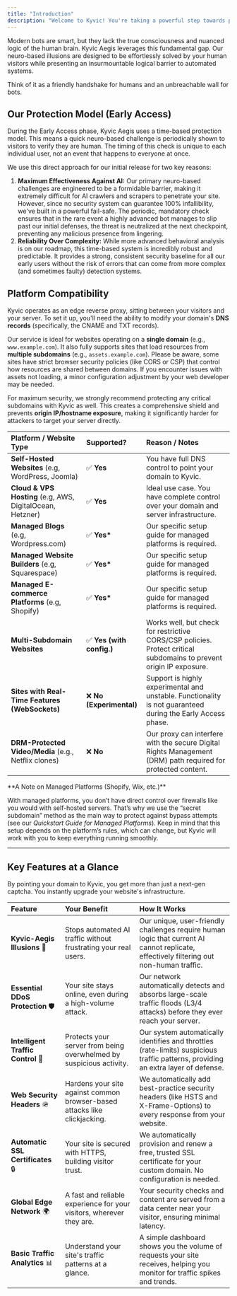 ```yaml
---
title: "Introduction"
description: "Welcome to Kyvic! You're taking a powerful step towards protecting your website from the growing noise of AI crawlers, scrapers, and malicious bots."
---
```


Modern bots are smart, but they lack the true consciousness and nuanced logic of the human brain. Kyvic Aegis leverages this fundamental gap. Our neuro-based illusions are designed to be effortlessly solved by your human visitors while presenting an insurmountable logical barrier to automated systems.

Think of it as a friendly handshake for humans and an unbreachable wall for bots.

## Our Protection Model (Early Access)

During the Early Access phase, Kyvic Aegis uses a time-based protection model. This means a quick neuro-based challenge is periodically shown to visitors to verify they are human. The timing of this check is unique to each individual user, not an event that happens to everyone at once.

We use this direct approach for our initial release for two key reasons:

1. **Maximum Effectiveness Against AI:** Our primary neuro-based challenges are engineered to be a formidable barrier, making it extremely difficult for AI crawlers and scrapers to penetrate your site. However, since no security system can guarantee 100% infallibility, we've built in a powerful fail-safe. The periodic, mandatory check ensures that in the rare event a highly advanced bot manages to slip past our initial defenses, the threat is neutralized at the next checkpoint, preventing any malicious presence from lingering.
2. **Reliability Over Complexity:** While more advanced behavioral analysis is on our roadmap, this time-based system is incredibly robust and predictable. It provides a strong, consistent security baseline for all our early users without the risk of errors that can come from more complex (and sometimes faulty) detection systems.

## Platform Compatibility

Kyvic operates as an edge reverse proxy, sitting between your visitors and your server. To set it up, you'll need the ability to modify your domain's **DNS records** (specifically, the CNAME and TXT records).

Our service is ideal for websites operating on a **single domain** (e.g., `www.example.com`). It also fully supports sites that load resources from **multiple subdomains** (e.g., `assets.example.com`). Please be aware, some sites have strict browser security policies (like CORS or CSP) that control how resources are shared between domains. If you encounter issues with assets not loading, a minor configuration adjustment by your web developer may be needed.

For maximum security, we strongly recommend protecting any critical subdomains with Kyvic as well. This creates a comprehensive shield and prevents **origin IP/hostname exposure**, making it significantly harder for attackers to target your server directly.

| Platform / Website Type                                   | Supported?               | Reason / Notes                                                                                                      |
| :-------------------------------------------------------- | :----------------------- | :------------------------------------------------------------------------------------------------------------------ |
| **Self-Hosted Websites** (e.g, WordPress, Joomla)         | ✅ **Yes**                | You have full DNS control to point your domain to Kyvic.                                                            |
| **Cloud & VPS Hosting** (e.g, AWS, DigitalOcean, Hetzner) | ✅ **Yes**                | Ideal use case. You have complete control over your domain and server infrastructure.                               |
| **Managed Blogs** (e.g, Wordpress.com)                    | ✅ **Yes\***              | Our specific setup guide for managed platforms is required.                                                         |
| **Managed Website Builders** (e.g, Squarespace)           | ✅ **Yes\***              | Our specific setup guide for managed platforms is required.                                                         |
| **Managed E-commerce Platforms** (e.g, Shopify)           | ✅ **Yes\***              | Our specific setup guide for managed platforms is required.                                                         |
| **Multi-Subdomain Websites**                              | ✅ **Yes (with config.)** | Works well, but check for restrictive CORS/CSP policies. Protect critical subdomains to prevent origin IP exposure. |
| **Sites with Real-Time Features (WebSockets)**            | ❌ **No (Experimental)**  | Support is highly experimental and unstable. Functionality is not guaranteed during the Early Access phase.         |
| **DRM-Protected Video/Media** (e.g., Netflix clones)      | ❌ **No**                 | Our proxy can interfere with the secure Digital Rights Management (DRM) path required for protected content.        |

<Note>
  **A Note on Managed Platforms (Shopify, Wix, etc.)**

  With managed platforms, you don’t have direct control over firewalls like you would with self-hosted servers. That’s why we use the “secret subdomain” method as the main way to protect against bypass attempts (see our _Quickstart Guide for Managed Platforms_). Keep in mind that this setup depends on the platform’s rules, which can change, but Kyvic will work with you to keep everything running smoothly.
</Note>

---

## Key Features at a Glance

By pointing your domain to Kyvic, you get more than just a next-gen captcha. You instantly upgrade your website's infrastructure.

| Feature                            | Your Benefit                                                              | How It Works                                                                                                                            |
| :--------------------------------- | :------------------------------------------------------------------------ | :-------------------------------------------------------------------------------------------------------------------------------------- |
| **Kyvic-Aegis Illusions** 🧠       | Stops automated AI traffic without frustrating your real users.           | Our unique, user-friendly challenges require human logic that current AI cannot replicate, effectively filtering out non-human traffic. |
| **Essential DDoS Protection** 🛡️  | Your site stays online, even during a high-volume attack.                 | Our network automatically detects and absorbs large-scale traffic floods (L3/4 attacks) before they ever reach your server.             |
| **Intelligent Traffic Control** 🚦 | Protects your server from being overwhelmed by suspicious activity.       | Our system automatically identifies and throttles (rate-limits) suspicious traffic patterns, providing an extra layer of defense.       |
| **Web Security Headers** 🪖        | Hardens your site against common browser-based attacks like clickjacking. | We automatically add best-practice security headers (like HSTS and X-Frame-Options) to every response from your website.                |
| **Automatic SSL Certificates** 🔒  | Your site is secured with HTTPS, building visitor trust.                  | We automatically provision and renew a free, trusted SSL certificate for your custom domain. No configuration is needed.                |
| **Global Edge Network** 🌍         | A fast and reliable experience for your visitors, wherever they are.      | Your security checks and content are served from a data center near your visitor, ensuring minimal latency.                             |
| **Basic Traffic Analytics** 📊     | Understand your site's traffic patterns at a glance.                      | A simple dashboard shows you the volume of requests your site receives, helping you monitor for traffic spikes and trends.              |